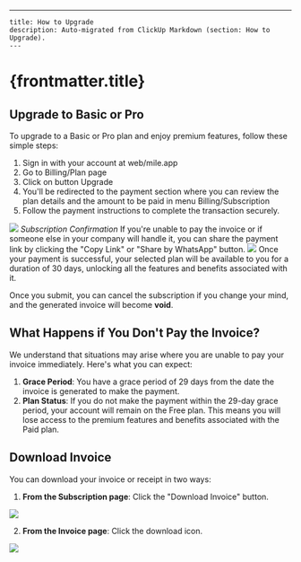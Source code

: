 ---
    title: How to Upgrade
    description: Auto-migrated from ClickUp Markdown (section: How to Upgrade).
    ---

# {frontmatter.title}

## Upgrade to Basic or Pro
To upgrade to a Basic or Pro plan and enjoy premium features, follow these simple steps:
1. Sign in with your account at web/mile.app
2. Go to Billing/Plan page
3. Click on button Upgrade
4. You'll be redirected to the payment section where you can review the plan details and the amount to be paid in menu Billing/Subscription
5. Follow the payment instructions to complete the transaction securely.

![](https://t3837933.p.clickup-attachments.com/t3837933/a3d58956-3625-42fe-b0b5-bdcdd386ad90/image.png)
_Subscription Confirmation_
If you're unable to pay the invoice or if someone else in your company will handle it, you can share the payment link by clicking the "Copy Link" or "Share by WhatsApp" button.
![](https://t3837933.p.clickup-attachments.com/t3837933/82d78bf3-8e66-4a16-a7b8-aa569b60bba0/image.png)
Once your payment is successful, your selected plan will be available to you for a duration of 30 days, unlocking all the features and benefits associated with it.

Once you submit, you can cancel the subscription if you change your mind, and the generated invoice will become **void**.

## What Happens if You Don't Pay the Invoice?
We understand that situations may arise where you are unable to pay your invoice immediately. Here's what you can expect:
1. **Grace Period**: You have a grace period of 29 days from the date the invoice is generated to make the payment.
2. **Plan Status**: If you do not make the payment within the 29-day grace period, your account will remain on the Free plan. This means you will lose access to the premium features and benefits associated with the Paid plan.
## Download Invoice
You can download your invoice or receipt in two ways:
1. **From the Subscription page**: Click the "Download Invoice" button.

![](https://t3837933.p.clickup-attachments.com/t3837933/d31bd3d8-f814-4789-825d-bb9c126de19a/image.png)

2. **From the Invoice page**: Click the download icon.

![](https://t3837933.p.clickup-attachments.com/t3837933/81f102b3-fbcf-48d6-9157-8686e9b6508b/image.png)
